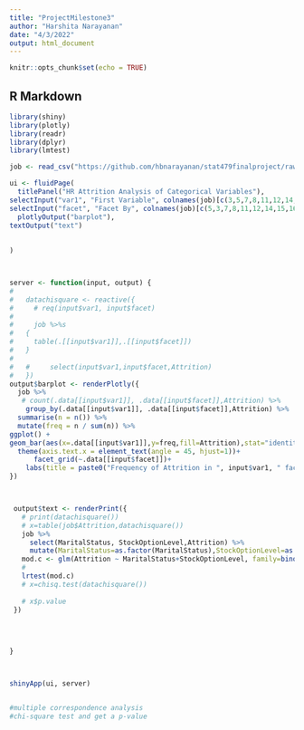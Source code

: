 ---
title: "ProjectMilestone3"
author: "Harshita Narayanan"
date: "4/3/2022"
output: html_document
---

```{r setup, include=FALSE}
knitr::opts_chunk$set(echo = TRUE)
```

## R Markdown

```{r}
library(shiny)
library(plotly)
library(readr)
library(dplyr)
library(lmtest)
```



```{r}
job <- read_csv("https://github.com/hbnarayanan/stat479finalproject/raw/main/hr_analytics.csv")
```


```{r}
ui <- fluidPage(
  titlePanel("HR Attrition Analysis of Categorical Variables"),
selectInput("var1", "First Variable", colnames(job)[c(3,5,7,8,11,12,14,15,16,17,18,23,25,26,28,30,31)]),
selectInput("facet", "Facet By", colnames(job)[c(5,3,7,8,11,12,14,15,16,17,18,23,25,26,28,30,31)]),
  plotlyOutput("barplot"),
textOutput("text")
  
  
)



server <- function(input, output) {
# 
#   datachisquare <- reactive({
#     # req(input$var1, input$facet)
# 
#     job %>%s
#   {
#     table(.[[input$var1]],.[[input$facet]])
#   }
# 
#   #     select(input$var1,input$facet,Attrition) 
#   })
output$barplot <- renderPlotly({
  job %>% 
   # count(.data[[input$var1]], .data[[input$facet]],Attrition) %>% 
    group_by(.data[[input$var1]], .data[[input$facet]],Attrition) %>%
  summarise(n = n()) %>%
  mutate(freq = n / sum(n)) %>%
ggplot() +
geom_bar(aes(x=.data[[input$var1]],y=freq,fill=Attrition),stat="identity")+
  theme(axis.text.x = element_text(angle = 45, hjust=1))+
      facet_grid(~.data[[input$facet]])+
    labs(title = paste0("Frequency of Attrition in ", input$var1, " faceted by ", input$facet),x=paste0(input$var1),y="Attrition Frequency") 
})



 output$text <- renderPrint({
   # print(datachisquare())
   # x=table(job$Attrition,datachisquare())
   job %>% 
     select(MaritalStatus, StockOptionLevel,Attrition) %>% 
     mutate(MaritalStatus=as.factor(MaritalStatus),StockOptionLevel=as.factor(StockOptionLevel),Attrition=as.factor(Attrition)) %>% 
   mod.c <- glm(Attrition ~ MaritalStatus+StockOptionLevel, family=binomial(link = "logit"))
   # 
   lrtest(mod.c)
   # x=chisq.test(datachisquare())
   
   # x$p.value
 })
  

  
  
}



shinyApp(ui, server)


#multiple correspondence analysis
#chi-square test and get a p-value
```


```{r}

```

